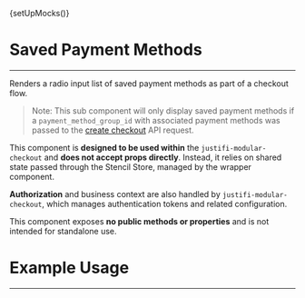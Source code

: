 
{setUpMocks()}

<Meta
  title="Modular Checkout/Sub-components/Saved Payment Methods"
  Components="justifi-saved-payment-methods"
/>

# Saved Payment Methods
---

Renders a radio input list of saved payment methods as part of a checkout flow.

> Note: This sub component will only display saved payment methods if a `payment_method_group_id` with associated payment methods was passed to the [create checkout](https://docs.justifi.tech/api-spec#tag/Checkouts/operation/CreateCheckout) API request.

This component is **designed to be used within** the `justifi-modular-checkout` and **does not accept props directly**. Instead, it relies on shared state passed through the Stencil Store, managed by the wrapper component.

**Authorization** and business context are also handled by `justifi-modular-checkout`, which manages authentication tokens and related configuration.

This component exposes **no public methods or properties** and is not intended for standalone use.

# Example Usage

---

<Source dark language="html" code={codeExampleFull} />
